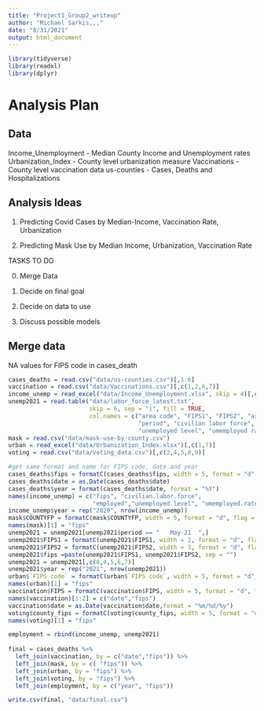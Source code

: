 ```yaml
---
title: "Project1_Group2_writeup"
author: "Michael Sarkis,,,"
date: "8/31/2021"
output: html_document
---
```


```r
library(tidyverse)
library(readxl)
library(dplyr)
```


# Analysis Plan

## Data

Income_Unemployment - Median County Income and Unemployment rates
Urbanization_Index - County level urbanization measure
Vaccinations - County level vaccination data
us-counties - Cases, Deaths and Hospitalizations

## Analysis Ideas


1. Predicting Covid Cases by Median-Income, Vaccination Rate, Urbanization

2. Predicting Mask Use by Median Income, Urbanization, Vaccination Rate

TASKS TO DO

0. Merge Data

1. Decide on final goal

2. Decide on data to use

3. Discuss possible models

##  Merge data

NA values for FIPS code in cases_death

```r
cases_deaths = read.csv("data/us-counties.csv")[,1:6]
vaccination = read.csv("data/Vaccinations.csv")[,c(1,2,6,7)]
income_unemp = read_excel("data/Income_Unemployment.xlsx", skip = 4)[,c(1,87:90)]
unemp2021 = read.table("data/labor_force_latest.txt", 
                       skip = 6, sep = "|", fill = TRUE,
                       col.names = c("area code", "FIPS1", "FIPS2", "area title",
                                     "period", "civilian labor force", "employed",
                                     "unemployed level", "umemployed rate"))[,c(2,3,5,6,7,8,9)]
mask = read.csv("data/mask-use-by-county.csv")
urban = read_excel("data/Urbanization_Index.xlsx")[,c(1,7)]
voting = read.csv("data/voting_data.csv")[,c(2,4,5,8,9)]
```

```r
#get same format and name for FIPS code, date and year
cases_deaths$fips = formatC(cases_deaths$fips, width = 5, format = "d", flag = "0")
cases_deaths$date = as.Date(cases_deaths$date)
cases_deaths$year = format(cases_deaths$date, format = "%Y")
names(income_unemp) = c("fips", "civilian.labor.force",
                        "employed","unemployed.level", "umemployed.rate", "year")
income_unemp$year = rep("2020", nrow(income_unemp))
mask$COUNTYFP = formatC(mask$COUNTYFP, width = 5, format = "d", flag = "0")
names(mask)[1] = "fips"
unemp2021 = unemp2021[unemp2021$period == "   May-21  ",]
unemp2021$FIPS1 = formatC(unemp2021$FIPS1, width = 2, format = "d", flag = "0")
unemp2021$FIPS2 = formatC(unemp2021$FIPS2, width = 3, format = "d", flag = "0")
unemp2021$fips =paste(unemp2021$FIPS1, unemp2021$FIPS2, sep = "")
unemp2021 = unemp2021[,c(8,4,5,6,7)]
unemp2021$year = rep("2021", nrow(unemp2021))
urban$`FIPS code` = formatC(urban$`FIPS code`, width = 5, format = "d", flag = "0")
names(urban)[1] = "fips"
vaccination$FIPS = formatC(vaccination$FIPS, width = 5, format = "d", flag = "0")
names(vaccination)[1:2] = c("date","fips")
vaccination$date = as.Date(vaccination$date,format = "%m/%d/%y")
voting$county_fips = formatC(voting$county_fips, width = 5, format = "d", flag = "0")
names(voting)[1] = "fips"
```

```r

employment = rbind(income_unemp, unemp2021)
  
final = cases_deaths %>% 
  left_join(vaccination, by = c("date","fips")) %>% 
  left_join(mask, by = c( "fips")) %>% 
  left_join(urban, by = "fips") %>% 
  left_join(voting, by = "fips") %>% 
  left_join(employment, by = c("year", "fips"))

write.csv(final, "data/final.csv")
```